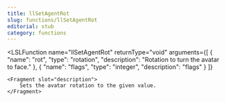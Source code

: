 ```yaml
---
title: llSetAgentRot
slug: functions/llSetAgentRot
editorial: stub
category: functions
---
```


<LSLFunction
	name="llSetAgentRot"
	returnType="void"
	arguments={[
	{
		"name": "rot",
		"type": "rotation",
		"description": "Rotation to turn the avatar to face."
	},
	{
		"name": "flags",
		"type": "integer",
		"description": "flags"
	}
]}
>
	<Fragment slot="description">
		Sets the avatar rotation to the given value.
	</Fragment>
</LSLFunction>
